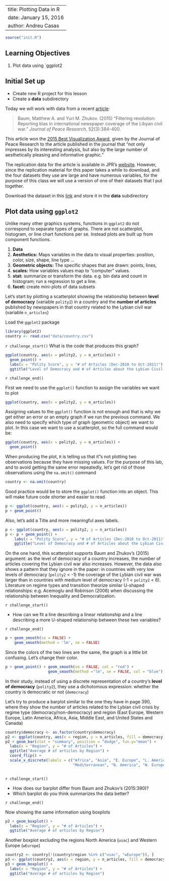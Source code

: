 --
title: Plotting Data in R
date: January 15, 2016
author: Andreu Casas
---

```r
source("init.R")
```

## Learning Objectives

1. Plot data using `ggplot2

## Initial Set up

- Create new R project for this lesson
- Create a **data** subdirectory

Today we will work with data from a recent [article](http://jpr.sagepub.com/content/52/3/384.full):

>  Baum, Matthew A. and Yuri M. Zhukov. (2015) "Filtering revolution: Reporting bias in international newspaper coverage of the Libyan civil war." *Journal of Peace Research*, 52(3):384-400.

This article won the [2015 Best Visualization Award](https://www.prio.org/JPR/VisualizationAward/), given by the Journal of Peace Research to the article published in the journal that "not only impresses by its interesting analysis, but also by the large number of aesthetically pleasing and informative graphic."

The replication data for the article is available in JPR's [website](https://www.prio.org/JPR/Datasets/). However, since the replication material for this paper takes a while to download, and the four datasets they use are large and have numerous variables, for the purpose of this class we will use a version of one of their datasets that I put together. 

Download the dataset in this [link](https://github.com/UW-POLS501/pols_501_wi16/blob/master/lessons/data/country.csv) and store it in the **data** subdirectory


## Plot data using `ggplot2`

Unlike many other graphics systems, functions in `ggplot2` do not correspond to separate types of graphs.
There are not scatterplot, histogram, or line chart functions per se.
Instead plots are built up from component functions.

1. **Data**
2. **Aesthetics:** Maps variables in the data to visual properties: position, color, size, shape, line type ...
3. **Geometric objects:** The specific shapes that are drawn: points, lines,
4. **scales:** How variables values map to "computer" values.
5. **stat:** summarize or transform the data. e.g. bin data and count in histogram; run a regression to get a line.
5. **facet:** create mini-plots of data subsets

Let's start by plotting a scatterplot showing the relationship between **level of democracy** (variable `polity2`) in a country and the **number of articles** published by newspapers in that country related to the Lybian civil war (variable `n_articles`)

Load the `ggplot2` package 

```r
library(ggplot2)
country <- read.csv("data/country.csv")
```

`r challenge_start()`
What is the code that produces this graph?

```r
ggplot(country, aes(x = polity2, y = n_articles)) +
  geom_point() +
  labs(x = "Polity Score", y = "# of Articles (Dec-2010 to Oct-2011)") +
  ggtitle("Level of Democracy and # of Articles about the Lybian Civil War")
```
`r challenge_end()`

First we need to use the `ggplot()` function to assign the variables we want to plot

```r
ggplot(country, aes(x = polity2, y = n_articles)) 
```

Assigning values to the `ggplot()` function is not enough and that is why we get either an error or an empty graph if we run the previous command. We also need to specify which type of graph (geometric object) we want to plot. In this case we want to use a scatterplot, so the full command would be:

```r
ggplot(country, aes(x = polity2, y = n_articles)) +
  geom_point()
```

When producing the plot, `R` is telling us that it"s not plotting two observations because they have missing values. For the purpose of this lab, and to avoid getting the same error repeatedly, let's get rid of those observations using the `na.omit()` command

```r
country <- na.omit(country)
```

Good practice would be to store the `ggplot()` function into an object. This will make future code shorter and easier to read. 

```r
p <- ggplot(country, aes(x = polity2, y = n_articles))
p + geom_point()
```

Also, let's add a Title and more meaningful axes labels.

```r
p <- ggplot(country, aes(x = polity2, y = n_articles))
p <- p + geom_point() +
    labs(x = "Polity Score", y = "# of Articles (Dec-2010 to Oct-2011)") +
    ggtitle("Level of Democracy and # of Articles about the Lybian Civil War")
```

On the one hand, this scatterplot supports Baum and Zhukov's (2015) argument: as the level of democracy of a country increases, the number of articles covering the Lybian civil war also increases. However, the data also shows a pattern that they ignore in the paper: in countries with very low levels of democracy (`polity2` < -1) the coverage of the Lybian civil war was larger than in countries with medium level of democracy (-1 < `polity2` < 6). Literature on regime types and transition theorize similar U-shaped relationships: e.g. Acemoglu and Robinson (2006) when discussing the relationship between Inequality and Democratization.

`r challenge_start()`

- How can we fit a line describing a linear relationship and a line describing a more U-shaped relationship between these two variables?

`r challenge_end()`

```r
p + geom_smooth(se = FALSE) + 
    geom_smooth(method = 'lm', se = FALSE)
```

Since the colors of the two lines are the same, the graph is a little bit confusing. Let's change their color.

```r
p + geom_point() + geom_smooth(se = FALSE, col = "red") + 
                   geom_smooth(method ="lm", se = FALSE, col = "blue")
```

In their study, instead of using a discrete representation of a country's **level of democracy** (`polity2`), they use a dichotomous expression: whether the country is democratic or not (`democracy`)

Let's try to produce a barplot similar to the one they have in page 390, where they show the number of articles related to the Lybian civil crisis by regime type (democracy/non-democracy) and region (East Europe, Western Europe, Latin America, Africa, Asia, Middle East, and United States and Canada)

```r
country$democracy <- as.factor(country$democracy)
p2 <- ggplot(country, aes(x = region, y = n_articles, fill = democracy))
p2 + geom_bar(stat = "summary", position = "dodge", fun.y="mean") +
  labs(x = "Region", y = "# of Articles") +
  ggtitle("Average # of articles by Region") +
  coord_flip() + 
  scale_x_discrete(labels = c("Africa", "Asia", "E. Europe", "L. America",
                              "Mediterranean", "N. America", "W. Europe"))
  
```

`r challenge_start()`

- How does our barplot differ from Baum and Zhukov's (2015:390)?
- Which barplot do you think summarizes the data better?

`r challenge_end()`

Now showing the same information using boxplots

```r
p2 + geom_boxplot() +
  labs(x = "Region", y = "# of Articles") +
  ggtitle("Average # of articles by Region")
```

Another boxplot excluding the regions North America (`usac`) and Western Europe (`wEurope`)
```r
country2 <- country[!(country$region %in% c("usac", "wEurope")), ]
p3 <- ggplot(country2, aes(x = region, y = n_articles, fill = democracy))
p3 + geom_boxplot() +
  labs(x = "Region", y = "# of Articles") +
  ggtitle("Average # of articles by Region")
```

